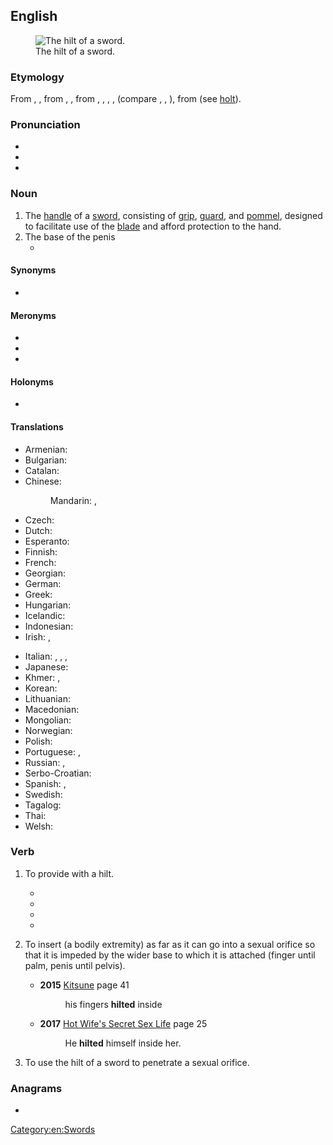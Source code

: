 {{also|Hilt}}
==English==
[[File:Cawood sword - hilt - YORYM 2007 3086.JPG|thumb|right|The hilt of a sword.]]

===Etymology===
From {{inh|en|enm|hilt}}, {{m|enm|hilte}}, from {{inh|en|ang|hilt}}, {{m|ang|hilte}}, from {{inh|en|gem-pro|*heltą}}, {{m|gem-pro|*heltǭ}}, {{m|gem-pro|*heltō}}, {{m|gem-pro|*hiltijō}}, (compare {{cog|non|hjalt}}, {{cog|goh|helza}}, {{cog|osx|helta}}), from {{der|en|ine-pro|*kel-|t=to strike, cut}} (see [[holt]]).

===Pronunciation===
* {{IPA|/hɪlt/|lang=en}}
* {{audio|en-us-hilt.ogg|Audio (US)|lang=en}}
* {{rhymes|ɪlt|lang=en}}

===Noun===
{{en-noun}}

# The [[handle]] of a [[sword]], consisting of [[grip]], [[guard]], and [[pommel]], designed to facilitate use of the [[blade]] and afford protection to the hand.
# The base of the penis
#* {{RQ:Cleland Fanny Hill|passage=he draws it again, and just wetting it with spittle, re-enters, and with ease sheath'd it now up to the '''hilt'''}}

====Synonyms====
* {{l|en|haft}}

====Meronyms====
* {{l|en|grip}}
* {{l|en|guard}}
* {{l|en|pommel}}

====Holonyms====
* {{l|en|sword}}

====Translations====
{{trans-top|grip of a sword}}
* Armenian: {{t+|hy|դաստակ}}
* Bulgarian: {{t|bg|ефес|m}}
* Catalan: {{t|ca|empunyadura|f}}
* Chinese:
*: Mandarin: {{t+|cmn|柄|tr=bǐng|sc=Hani}}, {{t+|cmn|刀柄|tr=dāobǐng|sc=Hani}}
* Czech: {{t+|cs|jílec|m}}
* Dutch: {{t+|nl|heft|n}}
* Esperanto: {{t|eo|tenilo}}
* Finnish: {{t+|fi|kahva}}
* French: {{t+|fr|poignée|f}}
* Georgian: {{t-needed|ka}}
* German: {{t+|de|Griff|m}}
* Greek: {{t+|el|λαβή|f}}
* Hungarian: {{t+|hu|markolat}}
* Icelandic: {{t|is|hjalt|n}}
* Indonesian: {{t+|id|gagang}}
* Irish: {{t|ga|dornchla|m}}, {{t|ga|feirc|f}}
{{trans-mid}}
* Italian: {{t+|it|impugnatura|f}}, {{t+|it|elsa|f}}, {{t|it|coccia|f}}, {{t|it|guardamano|m}}
* Japanese: {{t+|ja|柄|tr=つか, tsuka|sc=Jpan}}
* Khmer: {{t+|km|ដង|tr=dɑɑŋ|sc=Khmr}}, {{t|km|ច្រាម|tr=craam|sc=Khmr}}
* Korean: {{t+|ko|칼자루|tr=kkaljaro}}
* Lithuanian: {{t|lt|rankena|f}}
* Macedonian: {{t|mk|балчак|m|tr=bálčak|sc=Cyrl}}
* Mongolian: {{t+|mn|бариул|sc=Cyrl}}
* Norwegian: {{t|no|hjalt|n}}
* Polish: {{t+|pl|jelec}}
* Portuguese: {{t+|pt|empunhadura}}, {{t+|pt|cabo}}
* Russian: {{t+|ru|рукоя́тка|f}}, {{t+|ru|эфе́с|m}}
* Serbo-Croatian: {{t+|sh|balčak|m}}
* Spanish: {{t+|es|empuñadura|f}}, {{t+|es|mango|m}}
* Swedish: {{t+|sv|hjalt|n}}
* Tagalog: {{t|tl|puluhan}}
* Thai: {{t-needed|th}}
* Welsh: {{t|cy|carn|m}}
{{trans-bottom}}

===Verb===
{{en-verb}}

# {{lb|en|transitive}} To provide with a hilt.
#* {{quote-book|year=1973|title=1815: the armies at Waterloo|author=Ugo Pericoli|page=78|passage=Being lightly '''hilted''', it was very heavy in the point and was useful only as an unscientific chopper, dangerous if it connected with a vital part of an adversary, ideal for cutting at defenceless infantry, but unsuitable for sabre to sabre action, especially against the French equivalent, a beautifully balanced weapon, which was so functional that it was still used by the French cavalry in 1918, while a copy was used by the Prussians in the war of 1870.}}
#* {{quote-book|year=1978|title=Adventures in Sakaeland|author=Martin Louis Alan Gompertz|page=68|passage=She took a ray of light from the moon, the lamp which stands on her adorning table, and fashioned it into a bright dagger. She '''hilted''' it with the turquoise of the morning sky, with some of the stars in it for better grip, and gave it to Gulsera, whispering in her ear.}}
#* {{quote-book|year=2011|title=Bronze Age Military Equipment|author=Dan Howard|page=38|ISBN=1848842937|passage=Reconstructions of Type A and Type B swords weigh less than 500g, even when '''hilted'''.}}
#* {{quote-book|year=2015|title=American Silver-Hilted, Revolutionary and Early Federal Swords|author=Daniel D. Hartzler|ISBN=1503530639|passage=By 1810 Clark and Rogers were New Orleans silversmiths, but this study has not revealed any products that they '''hilted'''.}}
# {{lb|en|transitive}} To insert (a bodily extremity) as far as it can go into a sexual orifice so that it is impeded by the wider base to which it is attached (finger until palm, penis until pelvis).
#*'''2015''' [https://books.google.ca/books?id=0hB3CgAAQBAJ&pg=PT41&lpg=PT41 Kitsune] page 41
#*:his fingers '''hilted''' inside
#*'''2017''' [https://books.google.ca/books?id=lBcsDwAAQBAJ&pg=PT25&lpg=PT25 Hot Wife's Secret Sex Life] page 25
#*:He '''hilted''' himself inside her.
# {{rfv-sense|en}} {{lb|en|slang}} To use the hilt of a sword to penetrate a sexual orifice.

===Anagrams===
* {{anagrams|en|a=hilt|-lith|Lith.|lith|lith-}}

[[Category:en:Swords]]